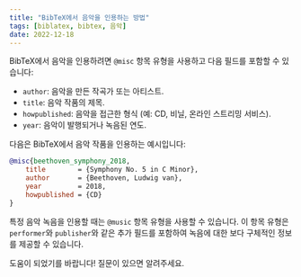 ```yaml
---
title: "BibTeX에서 음악을 인용하는 방법"
tags: [biblatex, bibtex, 음악]
date: 2022-12-18
---
```


BibTeX에서 음악을 인용하려면 `@misc` 항목 유형을 사용하고 다음 필드를 포함할 수 있습니다:

- `author`: 음악을 만든 작곡가 또는 아티스트.
- `title`: 음악 작품의 제목.
- `howpublished`: 음악을 접근한 형식 (예: CD, 비닐, 온라인 스트리밍 서비스).
- `year`: 음악이 발행되거나 녹음된 연도.

다음은 BibTeX에서 음악 작품을 인용하는 예시입니다:


<CiteDrive />

```bibtex
@misc{beethoven_symphony_2018,
	title        = {Symphony No. 5 in C Minor},
	author       = {Beethoven, Ludwig van},
	year         = 2018,
	howpublished = {CD}
}
```

특정 음악 녹음을 인용할 때는 `@music` 항목 유형을 사용할 수 있습니다. 이 항목 유형은 `performer`와 `publisher`와 같은 추가 필드를 포함하여 녹음에 대한 보다 구체적인 정보를 제공할 수 있습니다.

도움이 되었기를 바랍니다! 질문이 있으면 알려주세요.